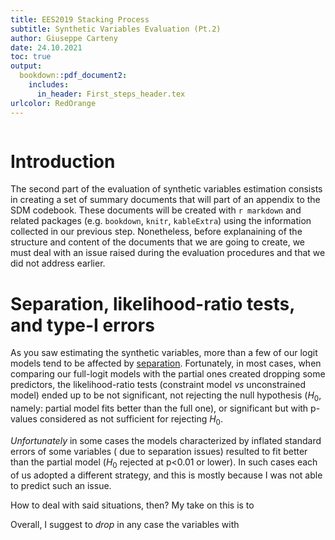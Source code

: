 ```yaml
---
title: EES2019 Stacking Process 
subtitle: Synthetic Variables Evaluation (Pt.2)
author: Giuseppe Carteny
date: 24.10.2021 
toc: true
output: 
  bookdown::pdf_document2:
    includes:
      in_header: First_steps_header.tex
urlcolor: RedOrange
--- 
```


```r



```


# Introduction 

The second part of the evaluation of synthetic variables estimation consists in creating a set of 
summary documents that will part of an appendix to the SDM codebook. These documents will be created 
with `r markdown` and related packages (e.g. `bookdown`, `knitr`, `kableExtra`) using the information 
collected in our previous step. 
Nonetheless, before explanaining of the structure and content of the documents that we are going to 
create, we must deal with an issue raised during the evaluation procedures and that we did not address 
earlier. 

# Separation, likelihood-ratio tests, and type-I errors

As you saw estimating the synthetic variables, more than a few of our logit models tend to be affected 
by [separation](https://academic.oup.com/aje/article/187/4/864/4084405). Fortunately, in most cases, 
when comparing our full-logit models with the partial ones created dropping some predictors, the 
likelihood-ratio tests (constraint model *vs* unconstrained model) ended up to be not significant, 
not rejecting the null hypothesis ($H_0$, namely: partial model fits better than the full one), or 
significant but with p-values considered as not sufficient for rejecting $H_0$.  

*Unfortunately* in some cases the models characterized by inflated standard errors of some variables (
due to separation issues) resulted to fit better than the partial model ($H_0$ rejected at p<0.01 or 
lower). In such cases each of us adopted a different strategy, and this is mostly because I was not able 
to predict such an issue. 

How to deal with said situations, then? My take on this is to 

Overall, I suggest to *drop* in any case the variables with 




<!-- # Summarizing evaluation and workarounds  -->
  
  <!-- The creation of documents summarizing synthetic variables estimation is needed, first and foremost,  -->
  <!-- because synthetic variables are the only variables of the SDM created with regression models. Hence, we  -->
  <!-- must provide a summary of the estimation process to the prospective SDM users. Second, as already noted,  -->
  <!-- part of said regression models (especially logistic models) return problematic coefficients and some of  -->
  <!-- them do not convergence. Consequently, for transparency and reproducibility sake, we must provide an  -->
  <!-- explanation of how we dealt with said issues.  -->